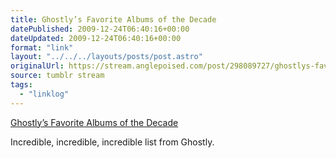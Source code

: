 ```yaml
---
title: Ghostly’s Favorite Albums of the Decade
datePublished: 2009-12-24T06:40:16+00:00
dateUpdated: 2009-12-24T06:40:16+00:00
format: "link"
layout: "../../../layouts/posts/post.astro"
originalUrl: https://stream.anglepoised.com/post/298089727/ghostlys-favorite-albums-of-the-decade-ghostly
source: tumblr stream
tags:
  - "linklog"
---
```


[Ghostly&#8217;s Favorite Albums of the Decade][1]

Incredible, incredible, incredible list from Ghostly.

[1]: http://ghostly.com/media/top110
